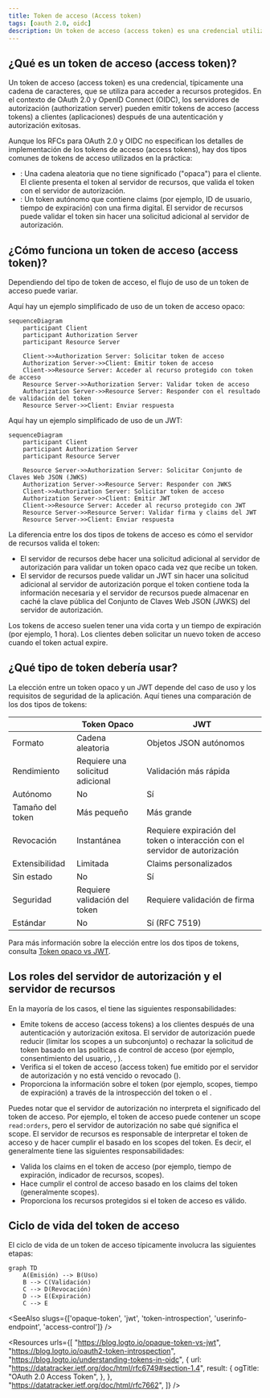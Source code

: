 ```yaml
---
title: Token de acceso (Access token)
tags: [oauth 2.0, oidc]
description: Un token de acceso (access token) es una credencial utilizada para acceder a recursos protegidos en nombre de una identidad (por ejemplo, usuario o servicio). Es un token de portador que otorga acceso a recursos basado en los scopes (permisos) del token.
---
```


## ¿Qué es un token de acceso (access token)?

Un token de acceso (access token) es una credencial, típicamente una cadena de caracteres, que se utiliza para acceder a recursos protegidos. En el contexto de OAuth 2.0 y OpenID Connect (OIDC), los <Ref slug="authorization-server">servidores de autorización (authorization server)</Ref> pueden emitir tokens de acceso (access tokens) a clientes (aplicaciones) después de una autenticación y autorización exitosas.

Aunque los RFCs para OAuth 2.0 y OIDC no especifican los detalles de implementación de los tokens de acceso (access tokens), hay dos tipos comunes de tokens de acceso utilizados en la práctica:

- <Ref slug="opaque-token" />: Una cadena aleatoria que no tiene significado ("opaca") para el cliente. El cliente presenta el token al servidor de recursos, que valida el token con el servidor de autorización.
- <Ref slug="jwt" />: Un token autónomo que contiene <Ref slug="claim">claims</Ref> (por ejemplo, ID de usuario, tiempo de expiración) con una firma digital. El servidor de recursos puede validar el token sin hacer una solicitud adicional al servidor de autorización.

## ¿Cómo funciona un token de acceso (access token)?

Dependiendo del tipo de token de acceso, el flujo de uso de un token de acceso puede variar.

Aquí hay un ejemplo simplificado de uso de un token de acceso opaco:

```mermaid
sequenceDiagram
    participant Client
    participant Authorization Server
    participant Resource Server

    Client->>Authorization Server: Solicitar token de acceso
    Authorization Server->>Client: Emitir token de acceso
    Client->>Resource Server: Acceder al recurso protegido con token de acceso
    Resource Server->>Authorization Server: Validar token de acceso
    Authorization Server->>Resource Server: Responder con el resultado de validación del token
    Resource Server->>Client: Enviar respuesta
```

Aquí hay un ejemplo simplificado de uso de un JWT:

```mermaid
sequenceDiagram
    participant Client
    participant Authorization Server
    participant Resource Server

    Resource Server->>Authorization Server: Solicitar Conjunto de Claves Web JSON (JWKS)
    Authorization Server->>Resource Server: Responder con JWKS
    Client->>Authorization Server: Solicitar token de acceso
    Authorization Server->>Client: Emitir JWT
    Client->>Resource Server: Acceder al recurso protegido con JWT
    Resource Server->>Resource Server: Validar firma y claims del JWT
    Resource Server->>Client: Enviar respuesta
```

La diferencia entre los dos tipos de tokens de acceso es cómo el servidor de recursos valida el token:

- El servidor de recursos debe hacer una solicitud adicional al servidor de autorización para validar un token opaco cada vez que recibe un token.
- El servidor de recursos puede validar un JWT sin hacer una solicitud adicional al servidor de autorización porque el token contiene toda la información necesaria y el servidor de recursos puede almacenar en caché la clave pública del Conjunto de Claves Web JSON (JWKS) del servidor de autorización.

Los tokens de acceso suelen tener una vida corta y un tiempo de expiración (por ejemplo, 1 hora). Los clientes deben solicitar un nuevo token de acceso cuando el token actual expire.

## ¿Qué tipo de token debería usar?

La elección entre un token opaco y un JWT depende del caso de uso y los requisitos de seguridad de la aplicación. Aquí tienes una comparación de los dos tipos de tokens:

|                | Token Opaco                | JWT                                                           |
|----------------|----------------------------|---------------------------------------------------------------|
| Formato        | Cadena aleatoria           | Objetos JSON autónomos                                        |
| Rendimiento    | Requiere una solicitud adicional | Validación más rápida                                        |
| Autónomo       | No                         | Sí                                                            |
| Tamaño del token| Más pequeño                | Más grande                                                    |
| Revocación     | Instantánea                | Requiere expiración del token o interacción con el servidor de autorización |
| Extensibilidad | Limitada                   | Claims personalizados                                         |
| Sin estado     | No                         | Sí                                                            |
| Seguridad      | Requiere validación del token | Requiere validación de firma                                  |
| Estándar       | No                         | Sí (RFC 7519)                                                 |

Para más información sobre la elección entre los dos tipos de tokens, consulta [Token opaco vs JWT](https://blog.logto.io/opaque-token-vs-jwt).

## Los roles del servidor de autorización y el servidor de recursos

En la mayoría de los casos, el <Ref slug="authorization-server" /> tiene las siguientes responsabilidades:

- Emite tokens de acceso (access tokens) a los clientes después de una autenticación y autorización exitosa. El servidor de autorización puede reducir (limitar los scopes a un subconjunto) o rechazar la solicitud de token basado en las políticas de control de acceso (por ejemplo, consentimiento del usuario, <Ref slug="rbac" />, <Ref slug="abac" />).
- Verifica si el token de acceso (access token) fue emitido por el servidor de autorización y no está vencido o revocado (<Ref slug="token-introspection" />).
- Proporciona la información sobre el token (por ejemplo, scopes, tiempo de expiración) a través de la introspección del token o el <Ref slug="userinfo-endpoint" />.

Puedes notar que el servidor de autorización no interpreta el significado del token de acceso. Por ejemplo, el token de acceso puede contener un scope `read:orders`, pero el servidor de autorización no sabe qué significa el scope. El servidor de recursos es responsable de interpretar el token de acceso y de hacer cumplir el <Ref slug="access-control" /> basado en los scopes del token. Es decir, el <Ref slug="resource-server" /> generalmente tiene las siguientes responsabilidades:

- Valida los <Ref slug="claim">claims</Ref> en el token de acceso (por ejemplo, tiempo de expiración, indicador de recursos, scopes).
- Hace cumplir el control de acceso basado en los claims del token (generalmente scopes).
- Proporciona los recursos protegidos si el token de acceso es válido.

## Ciclo de vida del token de acceso

El ciclo de vida de un token de acceso típicamente involucra las siguientes etapas:

```mermaid
graph TD
    A(Emisión) --> B(Uso)
    B --> C(Validación)
    C --> D(Revocación)
    D --> E(Expiración)
    C --> E
```

<SeeAlso slugs={['opaque-token', 'jwt', 'token-introspection', 'userinfo-endpoint', 'access-control']} />

<Resources
  urls={[
    "https://blog.logto.io/opaque-token-vs-jwt",
    "https://blog.logto.io/oauth2-token-introspection",
    "https://blog.logto.io/understanding-tokens-in-oidc",
    {
      url: "https://datatracker.ietf.org/doc/html/rfc6749#section-1.4",
      result: {
        ogTitle: "OAuth 2.0 Access Token",
      },
    },
    "https://datatracker.ietf.org/doc/html/rfc7662",
  ]}
/>